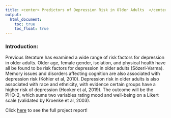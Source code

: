 ```yaml
---
title: <center> Predictors of Depression Risk in Older Adults  </center>
output: 
  html_document:
    toc: true
    toc_float: true
---
```





### Introduction:

Previous literature has examined a wide range of risk factors for depression in
older adults. Older age, female gender, isolation, and physical health
have all be found to be risk factors for depression in older adults
(Sözeri-Varma). Memory issues and disorders affecting cognition are also
associated with depression risk (Köhler et al, 2010). Depression risk in
older adults is also associated with race and ethnicity, with evidence
certain groups have a higher risk of depression (Hooker et al, 2019).
The outcome will be the PHQ-2, which sums two variables rating mood and
well-being on a Likert scale (validated by Kroenke et al, 2003).

Click [here](final_report.html) to see the full project report! 